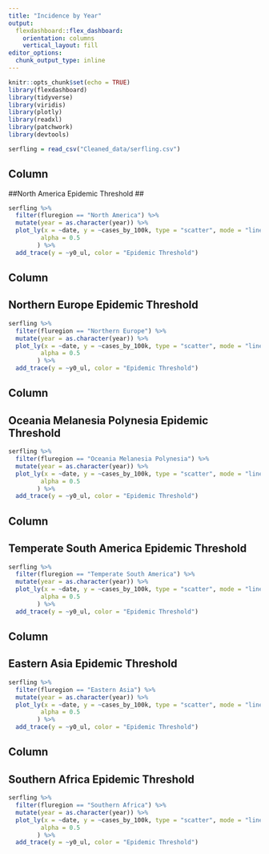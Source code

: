 ```yaml
---
title: "Incidence by Year"
output: 
  flexdashboard::flex_dashboard:
    orientation: columns
    vertical_layout: fill
editor_options: 
  chunk_output_type: inline
---
```

 
```r

knitr::opts_chunk$set(echo = TRUE)
library(flexdashboard)
library(tidyverse)
library(viridis)
library(plotly)
library(readxl)
library(patchwork)
library(devtools)
```

```r
serfling = read_csv("Cleaned_data/serfling.csv")  
```

Column {data-width=400}
-----------------------------------------------------------------------

##North America Epidemic Threshold ##

```r
serfling %>%  
  filter(fluregion == "North America") %>% 
  mutate(year = as.character(year)) %>% 
  plot_ly(x = ~date, y = ~cases_by_100k, type = "scatter", mode = "lines + marker",
         alpha = 0.5
        ) %>% 
  add_trace(y = ~y0_ul, color = "Epidemic Threshold")
```

Column {data-width=400}
-----------------------------------------------------------------------

## Northern Europe Epidemic Threshold ##

```r
serfling %>%  
  filter(fluregion == "Northern Europe") %>% 
  mutate(year = as.character(year)) %>% 
  plot_ly(x = ~date, y = ~cases_by_100k, type = "scatter", mode = "lines + marker",
         alpha = 0.5
        ) %>% 
  add_trace(y = ~y0_ul, color = "Epidemic Threshold")
```

Column {data-width=400}
-----------------------------------------------------------------------

## Oceania Melanesia Polynesia Epidemic Threshold ##

```r
serfling %>%  
  filter(fluregion == "Oceania Melanesia Polynesia") %>% 
  mutate(year = as.character(year)) %>% 
  plot_ly(x = ~date, y = ~cases_by_100k, type = "scatter", mode = "lines + marker",
         alpha = 0.5
        ) %>% 
  add_trace(y = ~y0_ul, color = "Epidemic Threshold")
```

Column {data-width=300}
-----------------------------------------------------------------------

## Temperate South America Epidemic Threshold ##

```r
serfling %>%  
  filter(fluregion == "Temperate South America") %>% 
  mutate(year = as.character(year)) %>% 
  plot_ly(x = ~date, y = ~cases_by_100k, type = "scatter", mode = "lines + marker",
         alpha = 0.5
        ) %>% 
  add_trace(y = ~y0_ul, color = "Epidemic Threshold")
```

Column {data-width=300}
-----------------------------------------------------------------------

## Eastern Asia Epidemic Threshold ##

```r
serfling %>%  
  filter(fluregion == "Eastern Asia") %>% 
  mutate(year = as.character(year)) %>% 
  plot_ly(x = ~date, y = ~cases_by_100k, type = "scatter", mode = "lines + marker",
         alpha = 0.5
        ) %>% 
  add_trace(y = ~y0_ul, color = "Epidemic Threshold")
```


Column {data-width=300}
-----------------------------------------------------------------------

## Southern Africa Epidemic Threshold ##

```r
serfling %>%  
  filter(fluregion == "Southern Africa") %>% 
  mutate(year = as.character(year)) %>% 
  plot_ly(x = ~date, y = ~cases_by_100k, type = "scatter", mode = "lines + marker",
         alpha = 0.5
        ) %>% 
  add_trace(y = ~y0_ul, color = "Epidemic Threshold")
```